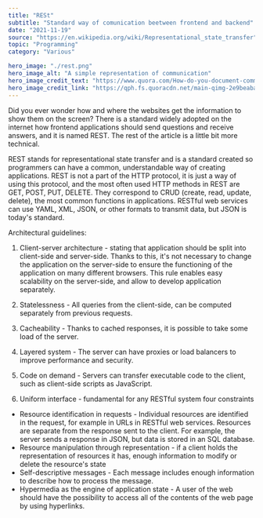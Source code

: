 ---
title: "RESt"
subtitle: "Standard way of comunication beetween frontend and backend"
date: "2021-11-19"
source: "https://en.wikipedia.org/wiki/Representational_state_transfer"
topic: "Programming"
category: "Various"

hero_image: "./rest.png"
hero_image_alt: "A simple representation of communication"
hero_image_credit_text: "https://www.quora.com/How-do-you-document-communicate-the-xml-structure-of-a-REST-API-call"
hero_image_credit_link: "https://qph.fs.quoracdn.net/main-qimg-2e9beabab9ce3bfcae6b70c889d5fb6e"
---

Did you ever wonder how and where the websites get
the information to show them on the screen? There is a standard
widely adopted on the internet how frontend applications should send questions and receive answers, and it is named REST. The rest of the article
is a little bit more technical.

REST stands for representational state transfer and is a standard created so programmers can have a common, understandable way of creating applications.
REST is not a part of the HTTP protocol, it is just a way of
using this protocol, and the most often used HTTP methods in REST are GET, POST, PUT, DELETE.
They correspond to CRUD (create, read, update, delete), the most common functions in applications.
RESTful web services can use YAML, XML, JSON, or other formats to transmit data,
but JSON is today's standard. 

Architectural guidelines:

1. Client-server architecture - stating that application should be split into client-side and server-side. 
Thanks to this, it's not necessary to change the application on the server-side to ensure the functioning of the application on many different browsers. This rule  enables easy scalability on the server-side, and allow to develop
application separately. 

2. Statelessness - All queries from the client-side, can be computed separately from previous
requests. 

3. Cacheability - Thanks to cached responses, it is possible to take some load of the server.

4. Layered system - The server can have proxies or load balancers to improve performance and security.

5. Code on demand - Servers can transfer executable code to the client, such as client-side scripts as
JavaScript.

6. Uniform interface - fundamental for any RESTful system four constraints
- Resource identification in requests - Individual resources are identified in the request, for example in URLs in RESTful web services. Resources are separate from the response sent to the client.
For example, the server sends a response in JSON, but data is stored in an SQL database.
- Resource manipulation through representation - if a client holds the representation of resources it has,
enough information to modify or delete the resource's state
- Self-descriptive messages - Each message includes enough information to describe how to process the message.
- Hypermedia as the engine of application state  - A user of the web should have the possibility 
to access all of the contents of the web page by using hyperlinks.